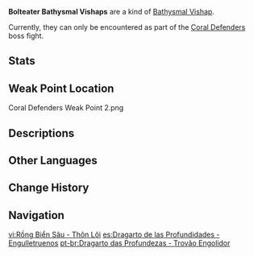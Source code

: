 {{Enemy Infobox
|image    = Enemy Bolteater Bathysmal Vishap.png
|type     = Special Enemies
|family   = Mystical Beasts
|group    = Bathysmal Vishaps
|location = 
|dmgtype  = Physical
|dmgtype2 = Electro
|weakpoint = yes
}}
'''Bolteater Bathysmal Vishaps''' are a kind of [[Bathysmal Vishap]].

Currently, they can only be encountered as part of the [[Coral Defenders]] boss fight.

==Stats==
{{Enemy Stats
|phys_res    = 30%
|electro_res = 30%

|hp_ratio  = 12
|hp_type   = 2
|atk_ratio = 5
}}

==Weak Point Location==
<gallery>
Coral Defenders Weak Point 2.png
</gallery>

==Descriptions==
{{Description|A vishap that dwells deep beneath the oceans. Due to certain social adaptations, it has manifested a form aligned with the Electro element.<br />Following the fading of the [[Seven Sovereigns]]' power, a new generation of Sovereigns is presently being born. But now that the Bathysmal Vishaps have evolved in this manner, they have lost their purity. As such, the [[Dragon of Water]] will no longer be born from among their ranks. Prophecy holds that the new Dragon of Water will definitely descend in the form of a human.|[[Archive]]}}

==Other Languages==
{{Other Languages
|en      = Bolteater Bathysmal Vishap
|zhs     = 深海龙蜥・吞雷
|zhs_rm  = Shēnhǎi Lóngxī - Tūn Léi
|zht     = 深海龍蜥・吞雷
|zht_rm  = Shēnhǎi Lóngxī - Tūn Léi
|zh_tl   = Deep Sea {{Lex|Vishap|zh}} - Thunder Swallowing
|ja      = アビサルヴィシャップ・吞雷
|ja_rm   = Abisaru Vishappu - Donrai{{Assumed}}
|ja_tl   = Abyssal Vishap - Thunder-Swallower
|ko      = 번개를 삼키는 {{tt|심해|深海}} {{tt|용|龍}} 도마뱀
|ko_tl   = Lightning-Swallowing Abyssal {{Lex|Vishap|ko}}
|es      = Dragarto de las Profundidades - Engulletruenos
|es_tl   = {{Lex|Vishap|es}} of the Depths - Thunderswallower
|fr      = Élémentosaure abyssal mangéclair
|fr_tl   = Lightning-Eating Abyssal {{Lex|Vishap|fr}}
|ru      = Вишап глубин: Громоглот
|ru_tl   = Vishap of the Depths: Thunder-Swallower
|ru_note = {{Lang|mini=1|ru=Громоглот|ru_rm=Gromoglot}} is a compound word made of the noun {{Lang|mini=1|ru=гром|ru_rm=grom|ru_tl=thunder; thunderbolt}} and the verb {{Lang|mini=1|ru=глотать|ru_rm=glotat'|ru_tl=to swallow}}, joined by the interfix "{{Lang|mini=1|ru=-о-}}".
|th      = Bolteater Bathysmal Vishap
|vi      = Rồng Biển Sâu - Thôn Lôi
|vi_tl   = Deep Sea {{Lex|Vishap|vi}} - Thunder-Swallowing
|de      = Tiefsee Drachenechse – Donnerverschlinger
|de_tl   = Deep Sea {{Lex|Vishap|de}} - Thunder-Devourer
|id      = Bolteater Bathysmal Vishap
|pt      = Dragarto das Profundezas: Trovão Engolidor
|pt_tl   = <!--use {{Lex|Vishap|pt}}-->
|tr      = Yıldırımyutan Su Ejderi
|tr_tl   = 
|it      = Elementosauro abissale Divoratuono
|it_tl   = 
}}

==Change History==
{{Change History|2.4}}

==Navigation==
{{Enemy Navbox|Special}}

[[vi:Rồng Biển Sâu - Thôn Lôi]]
[[es:Dragarto de las Profundidades - Engulletruenos]]
[[pt-br:Dragarto das Profundezas - Trovão Engolidor]]